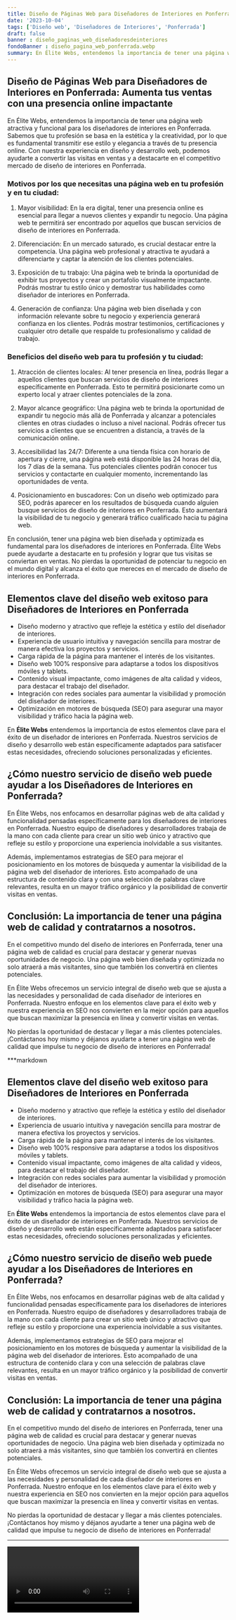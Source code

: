 ```yaml
---
title: Diseño de Páginas Web para Diseñadores de Interiores en Ponferrada
date: '2023-10-04'
tags: ['Diseño web', 'Diseñadores de Interiores', 'Ponferrada']
draft: false
banner : diseño_paginas_web_diseñadoresdeinteriores
fondoBanner : diseño_pagina_web_ponferrada.webp
summary: En Élite Webs, entendemos la importancia de tener una página web atractiva y funcional para los diseñadores de interiores en Ponferrada. Sabemos que tu profesión se basa en la estética y la creatividad, por lo que es fundamental transmitir ese estilo y elegancia a través de tu presencia online. Con nuestra experiencia en diseño y desarrollo web, podemos ayudarte a convertir las visitas en ventas y a destacarte en el competitivo mercado de diseño de interiores en Ponferrada.
---
```


## Diseño de Páginas Web para Diseñadores de Interiores en Ponferrada: Aumenta tus ventas con una presencia online impactante

En Élite Webs, entendemos la importancia de tener una página web atractiva y funcional para los diseñadores de interiores en Ponferrada. Sabemos que tu profesión se basa en la estética y la creatividad, por lo que es fundamental transmitir ese estilo y elegancia a través de tu presencia online. Con nuestra experiencia en diseño y desarrollo web, podemos ayudarte a convertir las visitas en ventas y a destacarte en el competitivo mercado de diseño de interiores en Ponferrada.

### Motivos por los que necesitas una página web en tu profesión y en tu ciudad:

1. Mayor visibilidad: En la era digital, tener una presencia online es esencial para llegar a nuevos clientes y expandir tu negocio. Una página web te permitirá ser encontrado por aquellos que buscan servicios de diseño de interiores en Ponferrada.

2. Diferenciación: En un mercado saturado, es crucial destacar entre la competencia. Una página web profesional y atractiva te ayudará a diferenciarte y captar la atención de los clientes potenciales.

3. Exposición de tu trabajo: Una página web te brinda la oportunidad de exhibir tus proyectos y crear un portafolio visualmente impactante. Podrás mostrar tu estilo único y demostrar tus habilidades como diseñador de interiores en Ponferrada.

4. Generación de confianza: Una página web bien diseñada y con información relevante sobre tu negocio y experiencia generará confianza en los clientes. Podrás mostrar testimonios, certificaciones y cualquier otro detalle que respalde tu profesionalismo y calidad de trabajo.

### Beneficios del diseño web para tu profesión y tu ciudad:

1. Atracción de clientes locales: Al tener presencia en línea, podrás llegar a aquellos clientes que buscan servicios de diseño de interiores específicamente en Ponferrada. Esto te permitirá posicionarte como un experto local y atraer clientes potenciales de la zona.

2. Mayor alcance geográfico: Una página web te brinda la oportunidad de expandir tu negocio más allá de Ponferrada y alcanzar a potenciales clientes en otras ciudades o incluso a nivel nacional. Podrás ofrecer tus servicios a clientes que se encuentren a distancia, a través de la comunicación online.

3. Accesibilidad las 24/7: Diferente a una tienda física con horario de apertura y cierre, una página web está disponible las 24 horas del día, los 7 días de la semana. Tus potenciales clientes podrán conocer tus servicios y contactarte en cualquier momento, incrementando las oportunidades de venta.

4. Posicionamiento en buscadores: Con un diseño web optimizado para SEO, podrás aparecer en los resultados de búsqueda cuando alguien busque servicios de diseño de interiores en Ponferrada. Esto aumentará la visibilidad de tu negocio y generará tráfico cualificado hacia tu página web.

En conclusión, tener una página web bien diseñada y optimizada es fundamental para los diseñadores de interiores en Ponferrada. Élite Webs puede ayudarte a destacarte en tu profesión y lograr que tus visitas se conviertan en ventas. No pierdas la oportunidad de potenciar tu negocio en el mundo digital y alcanza el éxito que mereces en el mercado de diseño de interiores en Ponferrada.

<GifSeo />

<Cta />

## Elementos clave del diseño web exitoso para Diseñadores de Interiores en Ponferrada

- Diseño moderno y atractivo que refleje la estética y estilo del diseñador de interiores.
- Experiencia de usuario intuitiva y navegación sencilla para mostrar de manera efectiva los proyectos y servicios.
- Carga rápida de la página para mantener el interés de los visitantes.
- Diseño web 100% responsive para adaptarse a todos los dispositivos móviles y tablets.
- Contenido visual impactante, como imágenes de alta calidad y videos, para destacar el trabajo del diseñador.
- Integración con redes sociales para aumentar la visibilidad y promoción del diseñador de interiores.
- Optimización en motores de búsqueda (SEO) para asegurar una mayor visibilidad y tráfico hacia la página web.

En **Élite Webs** entendemos la importancia de estos elementos clave para el éxito de un diseñador de interiores en Ponferrada. Nuestros servicios de diseño y desarrollo web están específicamente adaptados para satisfacer estas necesidades, ofreciendo soluciones personalizadas y eficientes.

## ¿Cómo nuestro servicio de diseño web puede ayudar a los Diseñadores de Interiores en Ponferrada?

En Élite Webs, nos enfocamos en desarrollar páginas web de alta calidad y funcionalidad pensadas específicamente para los diseñadores de interiores en Ponferrada. Nuestro equipo de diseñadores y desarrolladores trabaja de la mano con cada cliente para crear un sitio web único y atractivo que refleje su estilo y proporcione una experiencia inolvidable a sus visitantes.

Además, implementamos estrategias de SEO para mejorar el posicionamiento en los motores de búsqueda y aumentar la visibilidad de la página web del diseñador de interiores. Esto acompañado de una estructura de contenido clara y con una selección de palabras clave relevantes, resulta en un mayor tráfico orgánico y la posibilidad de convertir visitas en ventas.

## Conclusión: La importancia de tener una página web de calidad y contratarnos a nosotros.

En el competitivo mundo del diseño de interiores en Ponferrada, tener una página web de calidad es crucial para destacar y generar nuevas oportunidades de negocio. Una página web bien diseñada y optimizada no solo atraerá a más visitantes, sino que también los convertirá en clientes potenciales.

En Élite Webs ofrecemos un servicio integral de diseño web que se ajusta a las necesidades y personalidad de cada diseñador de interiores en Ponferrada. Nuestro enfoque en los elementos clave para el éxito web y nuestra experiencia en SEO nos convierten en la mejor opción para aquellos que buscan maximizar la presencia en línea y convertir visitas en ventas.

No pierdas la oportunidad de destacar y llegar a más clientes potenciales. ¡Contáctanos hoy mismo y déjanos ayudarte a tener una página web de calidad que impulse tu negocio de diseño de interiores en Ponferrada!

***markdown
## Elementos clave del diseño web exitoso para Diseñadores de Interiores en Ponferrada

- Diseño moderno y atractivo que refleje la estética y estilo del diseñador de interiores.
- Experiencia de usuario intuitiva y navegación sencilla para mostrar de manera efectiva los proyectos y servicios.
- Carga rápida de la página para mantener el interés de los visitantes.
- Diseño web 100% responsive para adaptarse a todos los dispositivos móviles y tablets.
- Contenido visual impactante, como imágenes de alta calidad y videos, para destacar el trabajo del diseñador.
- Integración con redes sociales para aumentar la visibilidad y promoción del diseñador de interiores.
- Optimización en motores de búsqueda (SEO) para asegurar una mayor visibilidad y tráfico hacia la página web.

En **Élite Webs** entendemos la importancia de estos elementos clave para el éxito de un diseñador de interiores en Ponferrada. Nuestros servicios de diseño y desarrollo web están específicamente adaptados para satisfacer estas necesidades, ofreciendo soluciones personalizadas y eficientes.

## ¿Cómo nuestro servicio de diseño web puede ayudar a los Diseñadores de Interiores en Ponferrada?

En Élite Webs, nos enfocamos en desarrollar páginas web de alta calidad y funcionalidad pensadas específicamente para los diseñadores de interiores en Ponferrada. Nuestro equipo de diseñadores y desarrolladores trabaja de la mano con cada cliente para crear un sitio web único y atractivo que refleje su estilo y proporcione una experiencia inolvidable a sus visitantes.

Además, implementamos estrategias de SEO para mejorar el posicionamiento en los motores de búsqueda y aumentar la visibilidad de la página web del diseñador de interiores. Esto acompañado de una estructura de contenido clara y con una selección de palabras clave relevantes, resulta en un mayor tráfico orgánico y la posibilidad de convertir visitas en ventas.

## Conclusión: La importancia de tener una página web de calidad y contratarnos a nosotros.

En el competitivo mundo del diseño de interiores en Ponferrada, tener una página web de calidad es crucial para destacar y generar nuevas oportunidades de negocio. Una página web bien diseñada y optimizada no solo atraerá a más visitantes, sino que también los convertirá en clientes potenciales.

En Élite Webs ofrecemos un servicio integral de diseño web que se ajusta a las necesidades y personalidad de cada diseñador de interiores en Ponferrada. Nuestro enfoque en los elementos clave para el éxito web y nuestra experiencia en SEO nos convierten en la mejor opción para aquellos que buscan maximizar la presencia en línea y convertir visitas en ventas.

No pierdas la oportunidad de destacar y llegar a más clientes potenciales. ¡Contáctanos hoy mismo y déjanos ayudarte a tener una página web de calidad que impulse tu negocio de diseño de interiores en Ponferrada!
***

<Video />

<CtaBot job='Diseñadores de Interiores' city='Ponferrada'/>

<Gmaps query='Ponferrada+españa+maps' />